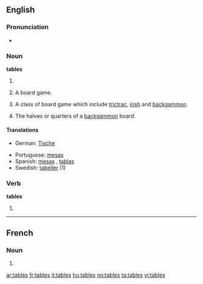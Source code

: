 ==English==

===Pronunciation===
* {{audio|en-us-tables.ogg|Audio (US)}}

===Noun===
'''tables'''

# {{plural of|[[table]]}}
# {{rfv-sense}} A board game.
# {{rfv-sense}} A class of board game which include [[trictrac]], [[irish]] and [[backgammon]].
# The halves or quarters of a [[backgammon]] board.

====Translations====
{{checktrans-top|}}
* German: [[Tische]]
{{trans-mid}}
* Portuguese: [[mesas]]
* Spanish: [[mesas#Spanish|mesas]] , [[tablas]]
* Swedish: [[tabeller]] (1)
{{trans-bottom}}

===Verb===
'''tables'''

# {{third-person singular of|[[table]]}}

----

==French==

===Noun===
{{infl|fr|plural}} {{f|p}}

# {{plural of|table|lang=French}}

[[ar:tables]]
[[fr:tables]]
[[it:tables]]
[[hu:tables]]
[[no:tables]]
[[ta:tables]]
[[vi:tables]]